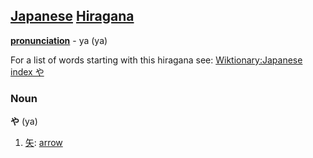 == [[Japanese]] [[Hiragana]] ==
'''[[pronunciation]]''' - ya (ya)

For a list of words starting with this hiragana see: [[Wiktionary:Japanese index や]]

===Noun===
'''や''' (ya)

# [[矢]]: [[arrow]]